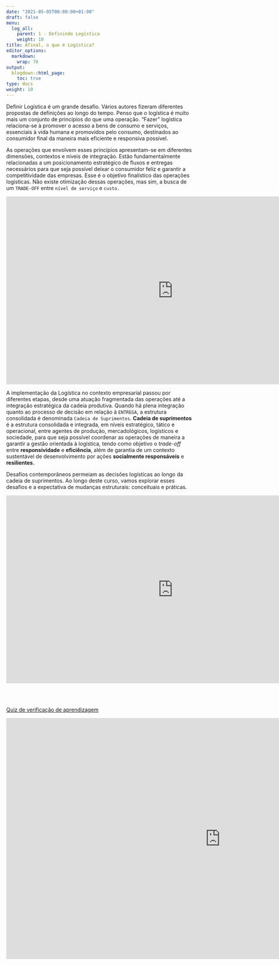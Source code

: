 ---
date: "2021-05-05T00:00:00+01:00"
draft: false
menu:
  log_all:
    parent: 1 - Definindo Logística
    weight: 10
title: Afinal, o que é Logística?
editor_options: 
  markdown: 
    wrap: 70
output: 
  blogdown::html_page:
    toc: true
type: docs
weight: 10
---


Definir Logística é um grande desafio. Vários autores fizeram diferentes propostas de definições ao longo do tempo. Penso que o logística é muito mais um conjunto de princípios do que uma operação. "Fazer" logística relaciona-se à promover o acesso a bens de consumo e serviços, essenciais à vida humana e promovidos pelo consumo, destinados ao consumidor final da maneira mais eficiente e responsiva possível. 

As operações que envolvem esses princípios apresentam-se em diferentes dimensões, contextos e níveis de integração. Estão fundamentalmente relacionadas a um posicionamento estratégico de fluxos e entregas necessários para que seja possível deixar o consumidor feliz e garantir a competitividade das empresas. Esse é o objetivo finalístico das operações logísticas. Não existe otimização dessas operações, mas sim, a busca de um `TRADE-OFF` entre `nível de serviço` e `custo.` 

<iframe width="894" height="503" src="https://www.youtube.com/embed/5Ky98pI3FBQ" frameborder="0" allow="accelerometer; autoplay; clipboard-write; encrypted-media; gyroscope; picture-in-picture" allowfullscreen></iframe>

A implementação da Logística no contexto empresarial passou por diferentes etapas, desde uma atuação fragmentada das operações até a integração estratégica da cadeia produtiva. Quando há plena integração quanto ao processo de decisão em relação à `ENTREGA`, a estrutura consolidada é denominada `Cadeia de Suprimentos`. 
**Cadeia de suprimentos** é a estrutura consolidada e integrada, em níveis estratégico, tático e operacional, entre agentes de produção, mercadológicos, logísticos e sociedade, para que seja possível coordenar as operações de maneira a garantir a gestão orientada à logística, tendo como objetivo o _trade-off_ entre **responsividade** e **eficiência**, além de garantia de um contexto sustentável de desenvolvimento por ações **socialmente responsáveis** e **resilientes.** 

Desafios contemporâneos permeiam as decisões logísticas ao longo da cadeia de suprimentos. Ao longo deste curso, vamos explorar esses desafios e a expectativa de mudanças estruturais: conceituais e práticas.

<iframe width="894" height="503" src="https://www.youtube.com/embed/fAa9xxquj14" frameborder="0" allow="accelerometer; autoplay; clipboard-write; encrypted-media; gyroscope; picture-in-picture" allowfullscreen></iframe>

<br></br>

[Quiz de verificação de aprendizagem](http://www.quiz.com.br/qa/4839/)

<iframe width="1147" height="645" src="https://www.youtube.com/embed/63o70UWJthM" title="YouTube video player" frameborder="0" allow="accelerometer; autoplay; clipboard-write; encrypted-media; gyroscope; picture-in-picture" allowfullscreen></iframe>
